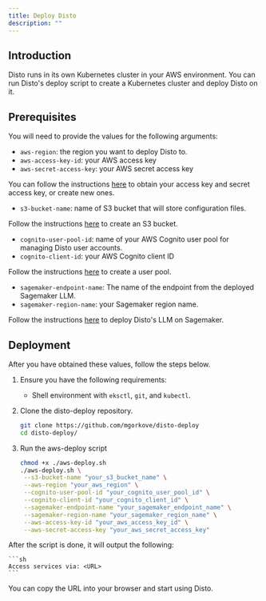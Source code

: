 ```yaml
---
title: Deploy Disto
description: ""
---
```


## Introduction

Disto runs in its own Kubernetes cluster in your AWS environment.
You can run Disto's deploy script to create a Kubernetes cluster and deploy Disto on it.

## Prerequisites

You will need to provide the values for the following arguments:

- `aws-region`: the region you want to deploy Disto to.
- `aws-access-key-id`: your AWS access key
- `aws-secret-access-key`: your AWS secret access key

You can follow the instructions [here](https://docs.aws.amazon.com/IAM/latest/UserGuide/id_credentials_access-keys.html) to obtain your access key and secret access key, or create new ones.

- `s3-bucket-name`: name of S3 bucket that will store configuration files.

Follow the instructions [here](s3) to create an S3 bucket.

- `cognito-user-pool-id`: name of your AWS Cognito user pool for managing Disto user accounts.
- `cognito-client-id`: your AWS Cognito client ID

Follow the instructions [here](user-pool) to create a user pool.

- `sagemaker-endpoint-name`: The name of the endpoint from the deployed Sagemaker LLM.
- `sagemaker-region-name`: your Sagemaker region name.

Follow the instructions [here](sagemaker) to deploy Disto's LLM on Sagemaker.

## Deployment

After you have obtained these values, follow the steps below.

1. Ensure you have the following requirements:

   - Shell environment with `eksctl`, `git`, and `kubectl`.

2. Clone the disto-deploy repository.

   ```sh
   git clone https://github.com/mgorkove/disto-deploy
   cd disto-deploy/
   ```

3. Run the aws-deploy script

   ```sh
   chmod +x ./aws-deploy.sh
   ./aws-deploy.sh \
    --s3-bucket-name "your_s3_bucket_name" \
    --aws-region "your_aws_region" \
    --cognito-user-pool-id "your_cognito_user_pool_id" \
    --cognito-client-id "your_cognito_client_id" \
    --sagemaker-endpoint-name "your_sagemaker_endpoint_name" \
    --sagemaker-region-name "your_sagemaker_region_name" \
    --aws-access-key-id "your_aws_access_key_id" \
    --aws-secret-access-key "your_aws_secret_access_key"
   ```

After the script is done, it will output the following:

    ```sh
    Access services via: <URL>
    ```

You can copy the URL into your browser and start using Disto.
